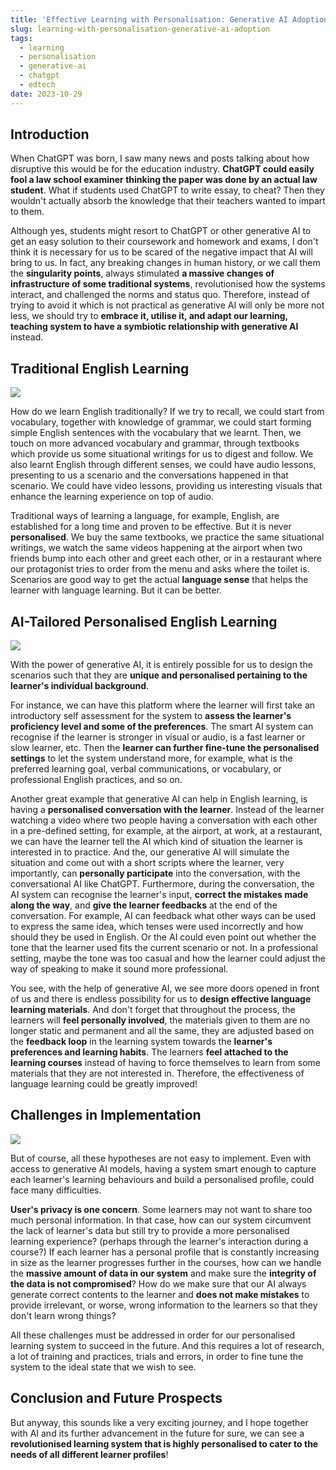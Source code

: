 ```yaml
---
title: 'Effective Learning with Personalisation: Generative AI Adoption'
slug: learning-with-personalisation-generative-ai-adoption
tags:
  - learning
  - personalisation
  - generative-ai
  - chatgpt
  - edtech
date: 2023-10-29
---
```


## Introduction

When ChatGPT was born, I saw many news and posts talking about how disruptive this would be for the education industry. **ChatGPT could easily fool a law school examiner thinking the paper was done by an actual law student**. What if students used ChatGPT to write essay, to cheat? Then they wouldn't actually absorb the knowledge that their teachers wanted to impart to them.

Although yes, students might resort to ChatGPT or other generative AI to get an easy solution to their coursework and homework and exams, I don't think it is necessary for us to be scared of the negative impact that AI will bring to us. In fact, any breaking changes in human history, or we call them the **singularity points**, always stimulated **a massive changes of infrastructure of some traditional systems**, revolutionised how the systems interact, and challenged the norms and status quo. Therefore, instead of trying to avoid it which is not practical as generative AI will only be more not less, we should try to **embrace it, utilise it, and adapt our learning, teaching system to have a symbiotic relationship with generative AI** instead.

## Traditional English Learning

![](https://miro.medium.com/v2/resize:fit:720/0*_nXUtQ0b_L2IpDG9)

How do we learn English traditionally? If we try to recall, we could start from vocabulary, together with knowledge of grammar, we could start forming simple English sentences with the vocabulary that we learnt. Then, we touch on more advanced vocabulary and grammar, through textbooks which provide us some situational writings for us to digest and follow. We also learnt English through different senses, we could have audio lessons, presenting to us a scenario and the conversations happened in that scenario. We could have video lessons, providing us interesting visuals that enhance the learning experience on top of audio.

Traditional ways of learning a language, for example, English, are established for a long time and proven to be effective. But it is never **personalised**. We buy the same textbooks, we practice the same situational writings, we watch the same videos happening at the airport when two friends bump into each other and greet each other, or in a restaurant where our protagonist tries to order from the menu and asks where the toilet is. Scenarios are good way to get the actual **language sense** that helps the learner with language learning. But it can be better.

## AI-Tailored Personalised English Learning

![](https://miro.medium.com/v2/resize:fit:720/format:webp/1*JlYPpi18U79PbvWgFszg4w.jpeg)

With the power of generative AI, it is entirely possible for us to design the scenarios such that they are **unique and personalised pertaining to the learner's individual background**.

For instance, we can have this platform where the learner will first take an introductory self assessment for the system to **assess the learner's proficiency level and some of the preferences**. The smart AI system can recognise if the learner is stronger in visual or audio, is a fast learner or slow learner, etc. Then the **learner can further fine-tune the personalised settings** to let the system understand more, for example, what is the preferred learning goal, verbal communications, or vocabulary, or professional English practices, and so on.

Another great example that generative AI can help in English learning, is having a **personalised conversation with the learner**. Instead of the learner watching a video where two people having a conversation with each other in a pre-defined setting, for example, at the airport, at work, at a restaurant, we can have the learner tell the AI which kind of situation the learner is interested in to practice. And the, our generative AI will simulate the situation and come out with a short scripts where the learner, very importantly, can **personally participate** into the conversation, with the conversational AI like ChatGPT. Furthermore, during the conversation, the AI system can recognise the learner's input, **correct the mistakes made along the way**, and **give the learner feedbacks** at the end of the conversation. For example, AI can feedback what other ways can be used to express the same idea, which tenses were used incorrectly and how should they be used in English. Or the AI could even point out whether the tone that the learner used fits the current scenario or not. In a professional setting, maybe the tone was too casual and how the learner could adjust the way of speaking to make it sound more professional.

You see, with the help of generative AI, we see more doors opened in front of us and there is endless possibility for us to **design effective language learning materials**. And don't forget that throughout the process, the learners will **feel personally involved**, the materials given to them are no longer static and permanent and all the same, they are adjusted based on the **feedback loop** in the learning system towards the **learner's preferences and learning habits**. The learners **feel attached to the learning courses** instead of having to force themselves to learn from some materials that they are not interested in. Therefore, the effectiveness of language learning could be greatly improved!

## Challenges in Implementation

![](https://miro.medium.com/v2/resize:fit:720/format:webp/1*oPwcLBsmPsCLN2Ss0tCR3g.jpeg)

But of course, all these hypotheses are not easy to implement. Even with access to generative AI models, having a system smart enough to capture each learner's learning behaviours and build a personalised profile, could face many difficulties.

**User's privacy is one concern**. Some learners may not want to share too much personal information. In that case, how can our system circumvent the lack of learner's data but still try to provide a more personalised learning experience? (perhaps through the learner's interaction during a course?) If each learner has a personal profile that is constantly increasing in size as the learner progresses further in the courses, how can we handle the **massive amount of data in our system** and make sure the **integrity of the data is not compromised**? How do we make sure that our AI always generate correct contents to the learner and **does not make mistakes** to provide irrelevant, or worse, wrong information to the learners so that they don't learn wrong things?

All these challenges must be addressed in order for our personalised learning system to succeed in the future. And this requires a lot of research, a lot of training and practices, trials and errors, in order to fine tune the system to the ideal state that we wish to see.

## Conclusion and Future Prospects

But anyway, this sounds like a very exciting journey, and I hope together with AI and its further advancement in the future for sure, we can see a **revolutionised learning system that is highly personalised to cater to the needs of all different learner profiles**!
